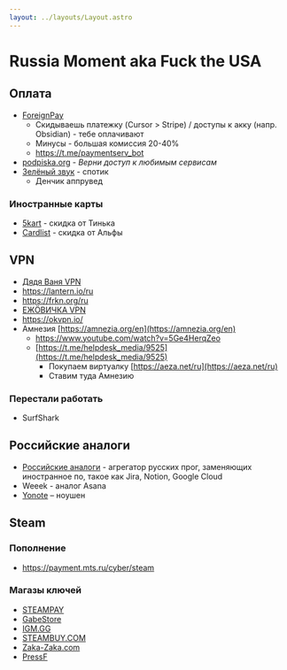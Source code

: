 ```yaml
---
layout: ../layouts/Layout.astro
---
```


# Russia Moment aka Fuck the USA

## Оплата

- [ForeignPay](https://foreignpay.ru/)
	- Скидываешь платежку (Cursor > Stripe) / доступы к акку (напр. Obsidian) - тебе оплачивают
	- Минусы - большая комиссия 20-40%
	- https://t.me/paymentserv_bot
- [podpiska.org](https://podpiska.org/) - *Верни доступ к любимым сервисам*
- [Зелёный звук](https://www.green-sound.ru/) - спотик
	- Денчик аппрувед

### Иностранные карты

- [5kart](https://5kart.ru/) - скидка от Тинька
- [Cardlist](https://cardlist.ru/) - скидка от Альфы

## VPN

- [Дядя Ваня VPN](https://vanyavpn.ru/)
- https://lantern.io/ru
- https://frkn.org/ru
- [ЕЖÖВИЧКА VPN](https://t.me/ezhoffichka/20)
- https://okvpn.io/
- Амнезия [https://amnezia.org/en](https://amnezia.org/en)
	- https://www.youtube.com/watch?v=5Ge4HerqZeo
	- [https://t.me/helpdesk_media/9525](https://t.me/helpdesk_media/9525)
	    - Покупаем виртуалку [https://aeza.net/ru](https://aeza.net/ru)
	    - Ставим туда Амнезию

### Перестали работать

- SurfShark

## Российские аналоги

- [Российские аналоги](https://analogues.ru/) - агрегатор русских прог, заменяющих иностранное по, такое как Jira, Notion, Google Cloud
- Weeek - аналог Asana
- [Yonote](https://yonote.ru/) – ноушен


## Steam

### Пополнение

- https://payment.mts.ru/cyber/steam

### Магазы ключей

- [STEAMPAY](https://steampay.com/)
- [GabeStore](https://gabestore.ru/)
- [IGM.GG](https://igm.gg/?srsltid=AfmBOooOPzRnJTEgCJecJ0i3aEDiK5_tS9v5BEMUBj4Py7gAhPTga82G)
- [STEAMBUY.COM](https://steambuy.com/)
- [Zaka-Zaka.com](https://zaka-zaka.com/)
- [PressF](https://pressf.com/)
